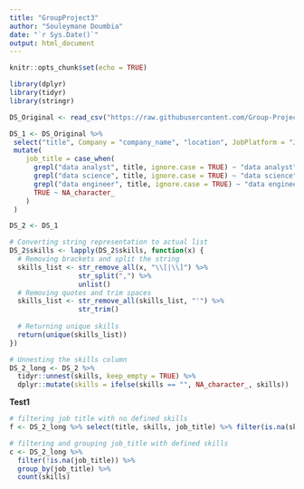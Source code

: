 ```yaml
---
title: "GroupProject3"
author: "Souleymane Doumbia"
date: "`r Sys.Date()`"
output: html_document
---
```


```r
knitr::opts_chunk$set(echo = TRUE)
```

```r

library(dplyr)
library(tidyr)
library(stringr)

```

```r

DS_Original <- read_csv("https://raw.githubusercontent.com/Group-Project-Data-607/Project3/main/Data_Science_job.csv", show_col_types = FALSE)

```

```r
DS_1 <- DS_Original %>%
 select("title", Company = "company_name", "location", JobPlatform = "Job posting location","schedule_type", skills = "Required skills...27")%>%
 mutate(
    job_title = case_when(
      grepl("data analyst", title, ignore.case = TRUE) ~ "data analyst",
      grepl("data science", title, ignore.case = TRUE) ~ "data science",
      grepl("data engineer", title, ignore.case = TRUE) ~ "data engineer",
      TRUE ~ NA_character_
    )
 )

```

```r

DS_2 <- DS_1

# Converting string representation to actual list
DS_2$skills <- lapply(DS_2$skills, function(x) {
  # Removing brackets and split the string
  skills_list <- str_remove_all(x, "\\[|\\]") %>% 
                 str_split(",") %>%
                 unlist()
  # Removing quotes and trim spaces
  skills_list <- str_remove_all(skills_list, "'") %>%
                 str_trim()
  
  # Returning unique skills
  return(unique(skills_list))
})

# Unnesting the skills column
DS_2_long <- DS_2 %>%
  tidyr::unnest(skills, keep_empty = TRUE) %>%
  dplyr::mutate(skills = ifelse(skills == "", NA_character_, skills))

```

**Test1**
```r
# filtering job title with no defined skills
f <- DS_2_long %>% select(title, skills, job_title) %>% filter(is.na(skills))

# filtering and grouping job_title with defined skills
c <- DS_2_long %>% 
  filter(!is.na(job_title)) %>%
  group_by(job_title) %>%
  count(skills)
```














